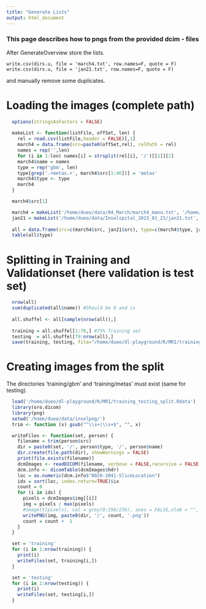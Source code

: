 ```yaml
---
title: "Generate Lists"
output: html_document
---
```

### This page describes how to pngs from the provided dcim - files


After GenerateOverview store the lists.
```
write.csv(dirs.u, file = 'march4.txt', row.names=F, quote = F)
write.csv(dirs.u, file = 'jan21.txt', row.names=F, quote = F)
```
and manually remove some duplicates.


# Loading the images (complete path)
```r
  options(stringsAsFactors = FALSE)
  
  makeList <- function(listFile, offSet, len) {
    rel = read.csv(listFile,header = FALSE)[,1]
    march4 = data.frame(src=paste0(offSet,rel), relPath = rel)
    names = rep('',len)
    for (i in 1:len) names[i] = strsplit(rel[i], '/')[[1]][2]
    march4$name = names
    type = rep('gbm', len)
    type[grep('.+metas.+', march4$src[1:46])] = 'metas'
    march4$type <- type
    march4
  }

  march4$src[1]

  march4 = makeList('/home/dueo/data/04_March/march4_manu.txt', '/home/dueo/data/04_March/', 44)
  jan21 = makeList('/home/dueo/data/Inselspital_2015_01_21/jan21.txt',' /home/dueo/data/Inselspital_2015_01_21/', 61)
    
  all = data.frame(src=c(march4$src, jan21$src), type=c(march4$type, jan21$type), name = c(march4$name, jan21$name))
  table(all$type)
```

# Splitting in Training and Validationset (here validation is test set)
```r
  nrow(all)
  sum(duplicated(all$name)) #Should be 0 and is
  
  all.shuffel <- all[sample(nrow(all)),]
  
  training = all.shuffel[1:78,] #75% Training set
  testing  = all.shuffel[79:nrow(all),]
  save(training, testing, file="/home/dueo/dl-playground/R/MRI/training_testing_split.Rdata")
```

# Creating images from the split
The directories 'training/gbm' and 'training/metas' must exist (same for testing).

```r
  load('/home/dueo/dl-playground/R/MRI/training_testing_split.Rdata')
  library(oro.dicom)
  library(png)
  setwd('/home/dueo/data/inselpng/')
  trim <- function (x) gsub("^\\s+|\\s+$", "", x)

  writeFiles <- function(set, person) {
    filename = trim(person$src)
    dir = paste0(set, '/', person$type, '/', person$name)
    dir.create(file.path(dir), showWarnings = FALSE)
    print(file.exists(filename))
    dcmImages <- readDICOM(filename, verbose = FALSE,recursive = FALSE, exclude = "sql")
    dcm.info <- dicomTable(dcmImages$hdr)
    loc = as.numeric(dcm.info$"0020-1041-SliceLocation")
    idx = sort(loc, index.return=TRUE)$ix
    count = 0
    for (i in idx) {
      pixels = dcmImages$img[[i]] 
      img = pixels / max(pixels)
      #image(t(pixels), col = grey(0:256/256), axes = FALSE,xlab = "", ylab = "", main=round(loc[i],2))  
      writePNG(img, paste0(dir, '/', count, '.png'))
      count = count +  1
    }
  }

  set = 'training'
  for (i in 1:nrow(training)) {
    print(i)
    writeFiles(set, training[i,])
  }

  set = 'testing'
  for (i in 1:nrow(testing)) {
    print(i)
    writeFiles(set, testing[i,])
  }

```


